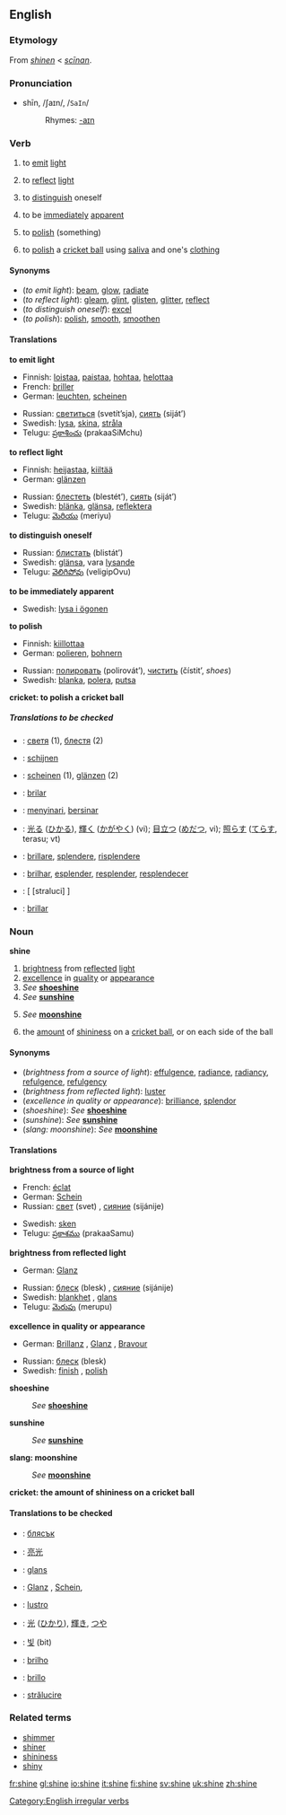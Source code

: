 ==English==

===Etymology===
From {{ME.}} ''[[shinen]]'' < {{OE.}} ''[[scinan|scīnan]]''.

===Pronunciation===
*shīn, /ʃaɪn/, /<tt>SaIn</tt>/
*:Rhymes: [[Rhymes:English:-aɪn|-aɪn]]

===Verb===
[[Category:English irregular verbs]]
{{en-verb2|'''to shine'''|'''[[shines]]'''|'''[[shined]] '''or''' [[shone]]'''|'''[[shined]] '''or''' [[shone]]'''|'''[[shining]]'''}}

#{{intransitive}} to [[emit]] [[light]]
#{{intransitive}} to [[reflect]] [[light]]
#{{intransitive}} to [[distinguish]] oneself
#{{intransitive}} to be [[immediately]] [[apparent]]
#{{transitive}} to [[polish]] (something)
#{{cricket}} to [[polish]] a [[cricket ball]] using [[saliva]] and one's [[clothing]]

====Synonyms====
*(''to emit light''): [[beam]], [[glow]], [[radiate]]
*(''to reflect light''): [[gleam]], [[glint]], [[glisten]], [[glitter]], [[reflect]]
*(''to distinguish oneself''): [[excel]]
*(''to polish''): [[polish]], [[smooth]], [[smoothen]]

====Translations====
'''to emit light'''
{{top}}
*Finnish: [[loistaa]], [[paistaa]], [[hohtaa]], [[helottaa]]
*French: [[briller]]
*German: [[leuchten]], [[scheinen]]
{{mid}}
*Russian: [[светиться]] (svetít’sja), [[сиять]] (siját’)
*Swedish: [[lysa]], [[skina]], [[stråla]]
*Telugu: [[ప్రకాశించు]] (prakaaSiMchu)
{{bottom}}

'''to reflect light'''
{{top}}
*Finnish: [[heijastaa]], [[kiiltää]]
*German: [[glänzen]]
{{mid}}
*Russian: [[блестеть]] (blestét’), [[сиять]] (siját’)
*Swedish: [[blänka]], [[glänsa]], [[reflektera]]
*Telugu: [[మెరియు]] (meriyu)
{{bottom}}

'''to distinguish oneself'''
{{top}}
{{mid}}
*Russian: [[блистать]] (blistát’)
*Swedish: [[glänsa]], vara [[lysande]]
*Telugu: [[వెలిగిపోవు]] (veligipOvu)
{{bottom}}

'''to be immediately apparent'''
{{top}}
{{mid}}
*Swedish: [[lysa i ögonen]]
{{bottom}}

'''to polish'''
{{top}}
*Finnish: [[kiillottaa]]
*German: [[polieren]], [[bohnern]]
{{mid}}
*Russian: [[полировать]] (polirovát’), [[чистить]] (čístit’, ''shoes'')
*Swedish: [[blanka]], [[polera]], [[putsa]]
{{bottom}}

'''cricket: to polish a cricket ball'''
{{top}}
{{mid}}
{{bottom}}

=====Translations to be checked=====
{{checktrans}}
{{top}}
*{{ttbc|Bulgarian}}: [[светя]] (1), [[блестя]] (2)
*{{ttbc|Dutch}}: [[schijnen]]
*{{ttbc|German}}: [[scheinen]] (1), [[glänzen]] (2)
*{{ttbc|Ido}}: [[brilar]]
*{{ttbc|Indonesian}}: [[sinar|menyinari]], [[sinar|bersinar]]
{{mid}}
*{{ttbc|Japanese}}: [[光る]] ([[ひかる]]), [[輝く]] ([[かがやく]]) (vi); [[目立つ]] ([[めだつ]], vi); [[照らす]] ([[てらす]], terasu; vt)
*{{ttbc|Italian}}: [[brillare]], [[splendere]], [[risplendere]]
*{{ttbc|Portuguese}}: [[brilhar]], [[esplender]], [[resplender]], [[resplendecer]]
*{{ttbc|Romanian}}: [ [straluci] ]
*{{ttbc|Spanish}}: [[brillar]]
{{bottom}}

===Noun===
'''shine'''
#[[brightness]] from [[reflected]] [[light]]
#[[excellence]] in [[quality]] or [[appearance]]
#''See'' '''[[shoeshine]]'''
#''See'' '''[[sunshine]]'''
#{{slang}} ''See'' '''[[moonshine]]'''
#{{cricket}} the [[amount]] of [[shininess]] on a [[cricket ball]], or on each side of the ball

====Synonyms====
*(''brightness from a source of light''): [[effulgence]], [[radiance]], [[radiancy]], [[refulgence]], [[refulgency]]
*(''brightness from reflected light''): [[luster]]
*(''excellence in quality or appearance''): [[brilliance]], [[splendor]]
*(''shoeshine''): ''See'' '''[[shoeshine]]'''
*(''sunshine''): ''See'' '''[[sunshine]]'''
*(''slang: moonshine''): ''See'' '''[[moonshine]]'''

====Translations====
'''brightness from a source of light'''
{{top}}
*French: [[éclat]] {{m}}
*German: [[Schein]] {{m}}
*Russian: [[свет]] (svet) {{m}}, [[сияние]] (sijánije) {{n}}
{{mid}}
*Swedish: [[sken]] {{n}}
*Telugu: [[ప్రకాశము]] (prakaaSamu)
{{bottom}}

'''brightness from reflected light'''
{{top}}
*German: [[Glanz]] {{m}}
{{mid}}
*Russian: [[блеск]] (blesk) {{m}}, [[сияние]] (sijánije) {{n}}
*Swedish: [[blankhet]] {{c}}, [[glans]] {{c}}
*Telugu: [[మెరుపు]] (merupu)
{{bottom}}

'''excellence in quality or appearance'''
{{top}}
*German: [[Brillanz]] {{f}}, [[Glanz]] {{m}}, [[Bravour]] {{f}}
{{mid}}
*Russian: [[блеск]] (blesk) {{m}}
*Swedish: [[finish]] {{c}}, [[polish]] {{c}}
{{bottom}}

'''shoeshine'''
:''See'' '''[[shoeshine]]'''

'''sunshine'''
:''See'' '''[[sunshine]]'''

'''slang: moonshine'''
:''See'' '''[[moonshine]]'''

'''cricket: the amount of shininess on a cricket ball'''
{{top}}
{{mid}}
{{bottom}}

====Translations to be checked====
{{checktrans}}
*{{ttbc|Bulgarian}}: [[блясък]] {{m}}
*{{ttbc|Chinese}}: [[亮光]]
*{{ttbc|Dutch}}: [[glans]] {{m}}
*{{ttbc|German}}: [[Glanz]] {{m}}, [[Schein]], {{m}}
*{{ttbc|Italian}}: [[lustro]] {{m}}
*{{ttbc|Japanese}}: [[光]] ([[ひかり]]), [[輝き]], [[つや]]
*{{ttbc|Korean}}: [[빛]] (bit)
*{{ttbc|Portuguese}}: [[brilho]] {{m}}
*{{ttbc|Spanish}}: [[brillo]] {{m}}
*{{ttbc|Romanian}}: [[strălucire]] {{f}}

===Related terms===
*[[shimmer]]
*[[shiner]]
*[[shininess]]
*[[shiny]]

[[fr:shine]]
[[gl:shine]]
[[io:shine]]
[[it:shine]]
[[fi:shine]]
[[sv:shine]]
[[uk:shine]]
[[zh:shine]]